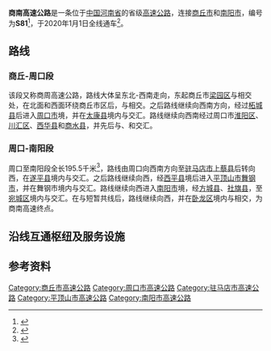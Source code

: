 {{Refimprove|time=2020-08-08T02:07:24+00:00}}
{{中国高速公路信息框
| 省名 = Henan
| 编号 = S81
| 自定头部 = [[File:Henan_Expwy_S81_sign_no_name.svg|120px]]
| 名称 = 商丘－南阳高速公路
| 照片 = 
| 照片标题 = 
| 地图 = Expressways of Henan-S81.png
| 地图标题 = <!-- 选填 -->
<!-- 基本信息 -->
| 路线简称 = 商南
| 始建日期 = 
| 最近通车日期 = 2020年1月1日
| 已通车里程 = 342.2
| 起点 = [[河南省|河南省]][[商丘市|商丘市]][[梁园区|梁园区]]{{China Expwy Name|G35}}
| 终点 = [[河南省|河南省]][[南阳市|南阳市]][[卧龙区|卧龙区]]{{China Expwy Name|G55}}
| 运营方 = 
<!-- 公路设施 -->
| 车道数 = 
| 出口处数 = 
| 服务区数 = 
| 停车区数 = 
| 管理中心数 = 
| 主要桥梁 = 
| 主要隧道 = 
}}

'''商南高速公路'''是一条位于[[中华人民共和国|中国]][[河南省|河南省]]的省级[[高速公路|高速公路]]，连接[[商丘市|商丘市]]和[[南阳市|南阳市]]，编号为'''S81'''<ref>{{cite web |title=河南省交通运输厅关于印发河南省高速公路网路线命名编号调整方案的通知 |url=http://zizhan.mot.gov.cn/st/henan/tongzhigonggao/201707/t20170720_2519611.html |accessdate=2020-08-07 |archive-date=2021-01-02 |archive-url=https://web.archive.org/web/20210102074113/http://zizhan.mot.gov.cn/st/henan/tongzhigonggao/201707/t20170720_2519611.html |dead-url=no }}</ref>，于2020年1月1日全线通车<ref>{{cite news |title=河南：4条高速正式通车 高速公路总里程达6967公里 |url=http://www.chinahighway.com/article/65381165.html |accessdate=2020-08-07 |date=2020-01-03}}</ref>。

== 路线 ==
=== 商丘-周口段 ===
该段又称商周高速公路，路线大体呈东北-西南走向，东起商丘市[[梁园区|梁园区]]与{{China Expwy Name|G35}}相交处，在北面和西面环绕商丘市区后，与{{China Expwy Name|G30}}相交。之后路线继续向西南方向，经过[[柘城县|柘城县]]后进入[[周口市|周口市]]境，并在[[太康县|太康县]]境内与{{China Expwy Name|G1516}}交汇。路线继续向西南经过周口市[[淮阳区|淮阳区]]、[[川汇区|川汇区]]、[[西华县|西华县]]和[[商水县|商水县]]，并先后与{{China Expwy Name|G45}}、{{China Expwy Name|S25|P=Henan}}和{{China Expwy Name|G36}}交汇。

=== 周口-南阳段 ===
周口至南阳段全长195.5千米<ref>{{cite news |title=本月底河南将有4条高速正式通车 |url=http://www.xinhuanet.com/2019-12/04/c_1125307500.htm |accessdate=2020-08-07 |work=新华网 |date=2019-12-04 |archive-date=2020-08-11 |archive-url=https://web.archive.org/web/20200811054225/http://www.xinhuanet.com/2019-12/04/c_1125307500.htm |dead-url=no }}</ref>，路线由周口向西南方向至[[驻马店市|驻马店市]][[上蔡县|上蔡县]]后转向西，在[[遂平县|遂平县]]境内与{{China Expwy Name|G4}}交汇。之后路线继续向西，经[[西平县|西平县]]境后进入[[平顶山市|平顶山市]][[舞钢市|舞钢市]]，并在舞钢市境内与{{China Expwy Name|G0421}}交汇。路线继续向西进入[[南阳市|南阳市]]境，经[[方城县|方城县]]、[[社旗县|社旗县]]，至[[宛城区|宛城区]]境内与{{China Expwy Name|S83|P=Henan}}交汇。在与{{China Expwy Name|S83|P=Henan}}短暂共线后，路线继续向西，并在[[卧龙区|卧龙区]]境内与{{China Expwy Name|G55}}相交，为商南高速终点。

== 沿线互通枢纽及服务设施 ==
{{Start expwy exit box|place=1}}
{{Expwy exit item|place=[[商丘市|商丘市]]|place rows=10|type=MH|name=|index=|dist start=|road connection={{China Expwy Name|G35}}|comment=}}
{{Expwy exit item|type=E|name=|state=U|index=|dist start=|road connection={{中国省道名|207|P=河南}}|comment=建设中}}
{{Expwy exit item|type=E|name=商丘梁园|index=|dist start=|road connection={{中国国道名|310}}}}
{{Expwy exit item|type=E|name=|state=U|index=|dist start=|road connection={{中国国道名|343}}|comment=建设中}}
{{Expwy exit item|type=H|name=|index=|dist start=|highway connection={{China Expwy Name|G30}}}}
{{Expwy exit item|type=P|name=睢阳停车区|dist start=}}
{{Expwy exit item|type=E|name=毛堌堆|index=|dist start=|road connection={{中国省道名|327|P=河南}}|comment=}}
{{Expwy exit item|type=S|name=柘城服务区|dist start=}}
{{Expwy exit item|type=E|name=柘城北|index=|dist start=|road connection={{中国国道名|220}}}}
{{Expwy exit item|type=E|name=柘城西|index=|dist start=|road connection={{中国省道名|214|P=Henan}}}}
{{Expwy exit item|place=[[周口市|周口市]]|place rows=10|type=H|name=|index=|dist start=|highway connection={{China Expwy Name|G1516}}}}
{{Expwy exit item|type=E|name=四通|index=|dist start=|road connection={{中国国道名|311}}}}
{{Expwy exit item|type=E|name=淮阳|index=|dist start=|road connection={{中国国道名|106}}<br>{{中国国道名|344}}}}
{{Expwy exit item|type=H|name=|index=|dist start=|highway connection={{China Expwy Name|G45}}}}
{{Expwy exit item|type=E|name=周口北|index=|dist start=|road connection=周口大道}}
{{Expwy exit item|type=E|name=康楼|index=|dist start=|road connection={{中国国道名|230}}}}
{{Expwy exit item|type=EH|name=周口西|state=C|index=|dist start=|road connection={{China Expwy Name|S25|P=Henan}}<br>华旺大道|comment=与{{China Expwy Name|S25|P=Henan}}共线段起点}}
{{Expwy exit item|type=H|name=|state=C|index=|dist start=|highway connection={{China Expwy Name|G36}}}}
{{Expwy exit item|type=E|name=商水|state=C|index=|dist start=|road connection=章华台路}}
{{Expwy exit item|type=S|name=商水服务区|state=C|dist start=}}
{{Expwy exit item|place=[[驻马店市|驻马店市]]|place rows=10|type=H|name=|index=|state=U|dist start=|highway connection={{China Expwy Name|S25|P=Henan}}|comment=与{{China Expwy Name|S25|P=Henan}}共线段终点}}
{{Expwy exit item|type=E|name=小岳寺|index=|dist start=|road connection={{中国县道名|003}}}}
{{Expwy exit item|type=E|name=上蔡北|index=|dist start=|road connection={{中国省道名|219|P=Henan}}}}
{{Expwy exit item|type=E|name=上蔡西|index=|dist start=|road connection={{中国国道名|345}}}}
{{Expwy exit item|type=S|name=上蔡服务区|dist start=}}
{{Expwy exit item|type=H|name=|index=|dist start=|highway connection={{China Expwy Name|G4}}}}
{{Expwy exit item|type=E|name=遂平北|index=|dist start=|road connection={{中国国道名|107}}}}
{{Expwy exit item|type=E|name=遂平西|index=|dist start=|road connection={{中国县道名|028}}}}
{{Expwy exit item|type=S|name=嵖岈山服务区|dist start=}}
{{Expwy exit item|type=E|name=嵖岈山|state=U|index=|dist start=|road connection={{中国县道名|022}}|comment=建设中}}
{{Expwy exit item|type=E|place=[[平顶山市|平顶山市]]|place rows=3|name=尹集|index=|dist start=|road connection={{中国县道名|033}}}}
{{Expwy exit item|type=E|name=杨庄|index=|dist start=|road connection=Y006乡道}}
{{Expwy exit item|type=H|name=|index=|dist start=|highway connection={{China Expwy Name|G0421}}}}
{{Expwy exit item|type=E|place=[[南阳市|南阳市]]|place rows=10|name=小史店|index=|dist start=|road connection={{中国国道名|345}}}}
{{Expwy exit item|type=S|name=小史店服务区|dist start=}}
{{Expwy exit item|type=E|name=下洼|index=|dist start=|road connection=}}
{{Expwy exit item|type=E|name=社旗|index=|dist start=|road connection={{中国国道名|234}}}}
{{Expwy exit item|type=S|name=社旗服务区|dist start=}}
{{Expwy exit item|type=E|name=红泥湾|index=|dist start=|road connection={{中国省道名|103|P=Henan}}}}
{{Expwy exit item|type=H|name=|index=|state=C|dist start=|highway connection={{China Expwy Name|S83|P=Henan}}|comment=与{{China Expwy Name|S83|P=Henan}}共线}}
{{Expwy exit item|type=H|name=祝庄枢纽|index=|state=C|dist start=|highway connection={{China Expwy Name|S83|P=Henan}}|comment=与{{China Expwy Name|S83|P=Henan}}共线}}
{{Expwy exit item|type=E|name=南阳独山|index=|dist start=|road connection={{中国省道名|333|P=Henan}}}}
{{Expwy exit item|type=H|name=龚河枢纽|index=|dist start=|highway connection={{China Expwy Name|G55}}}}
{{End expwy exit box|place=1}}

== 参考资料 ==
{{reflist}}

{{河南省高速公路}}

[[Category:商丘市高速公路|Category:商丘市高速公路]]
[[Category:周口市高速公路|Category:周口市高速公路]]
[[Category:驻马店市高速公路|Category:驻马店市高速公路]]
[[Category:平顶山市高速公路|Category:平顶山市高速公路]]
[[Category:南阳市高速公路|Category:南阳市高速公路]]